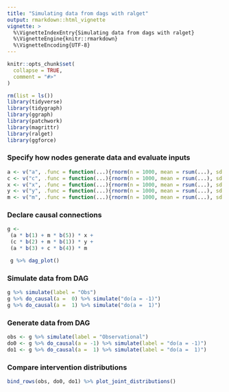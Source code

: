 ```yaml
---
title: "Simulating data from dags with ralget"
output: rmarkdown::html_vignette
vignette: >
  %\VignetteIndexEntry{Simulating data from dags with ralget}
  %\VignetteEngine{knitr::rmarkdown}
  %\VignetteEncoding{UTF-8}
---
```


```r
knitr::opts_chunk$set(
  collapse = TRUE,
  comment = "#>"
)
```

```r
rm(list = ls())
library(tidyverse)
library(tidygraph)
library(ggraph)
library(patchwork)
library(magrittr)
library(ralget)
library(ggforce)
```

### Specify how nodes generate data and evaluate inputs
```r
a <- v("a", .func = function(...){rnorm(n = 1000, mean = rsum(...), sd = .5)})
c <- v("c", .func = function(...){rnorm(n = 1000, mean = rsum(...), sd = .5)})
x <- v("x", .func = function(...){rnorm(n = 1000, mean = rsum(...), sd = .5)})
y <- v("y", .func = function(...){rnorm(n = 1000, mean = rsum(...), sd = .5)})
m <- v("m", .func = function(...){rnorm(n = 1000, mean = rsum(...), sd = .5)})

```


### Declare causal connections
```r
g <-
 (a * b(1) + m * b(5)) * x +
 (c * b(2) + m * b(1)) * y +
 (a * b(3) + c * b(4)) * m

 g %>% dag_plot()
```


### Simulate data from DAG
```r
g %>% simulate(label = "Obs")
g %>% do_causal(a =  0) %>% simulate("do(a = -1)")
g %>% do_causal(a =  1) %>% simulate("do(a =  1)")
```

### Generate data from DAG
```r
obs <- g %>% simulate(label = "Observational")
do0 <- g %>% do_causal(a = -1) %>% simulate(label = "do(a = -1)")
do1 <- g %>% do_causal(a =  1) %>% simulate(label = "do(a =  1)")
```

### Compare intervention distributions
```r
bind_rows(obs, do0, do1) %>% plot_joint_distributions()
```